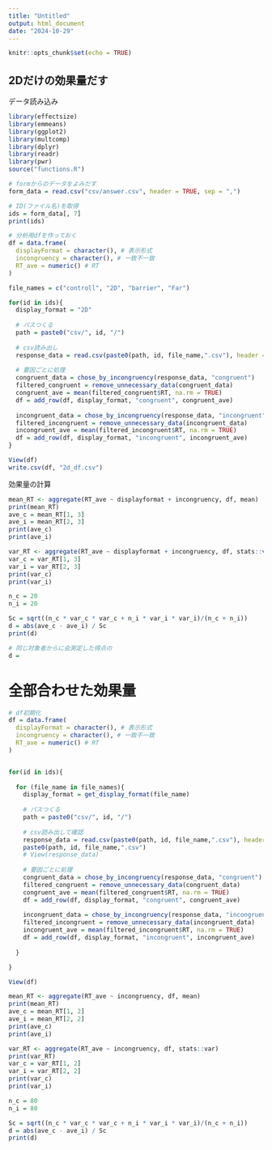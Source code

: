 ```yaml
---
title: "Untitled"
output: html_document
date: "2024-10-29"
---
```


```r
knitr::opts_chunk$set(echo = TRUE)
```

## 2Dだけの効果量だす

データ読み込み

```r
library(effectsize)
library(emmeans)
library(ggplot2)
library(multcomp)
library(dplyr)
library(readr)
library(pwr)
source("functions.R")
```

```r
# formからのデータをよみだす
form_data = read.csv("csv/answer.csv", header = TRUE, sep = ",")

# ID(ファイル名)を取得
ids = form_data[, 7]
print(ids)

# 分析用dfを作っておく
df = data.frame(
  displayFormat = character(), # 表示形式
  incongruency = character(), # 一致不一致
  RT_ave = numeric() # RT
)

file_names = c("controll", "2D", "barrier", "Far")
```

```r
for(id in ids){
  display_format = "2D"
    
  # パスつくる
  path = paste0("csv/", id, "/")
  
  # csv読み出し
  response_data = read.csv(paste0(path, id, file_name,".csv"), header = TRUE, sep = ",")
  
  # 要因ごとに処理
  congruent_data = chose_by_incongruency(response_data, "congruent")
  filtered_congruent = remove_unnecessary_data(congruent_data)
  congruent_ave = mean(filtered_congruent$RT, na.rm = TRUE)
  df = add_row(df, display_format, "congruent", congruent_ave)
  
  incongruent_data = chose_by_incongruency(response_data, "incongruent")
  filtered_incongruent = remove_unnecessary_data(incongruent_data)
  incongruent_ave = mean(filtered_incongruent$RT, na.rm = TRUE)
  df = add_row(df, display_format, "incongruent", incongruent_ave)
}
```

```r
View(df)
write.csv(df, "2d_df.csv")
```

効果量の計算

```r
mean_RT <- aggregate(RT_ave ~ displayformat + incongruency, df, mean)
print(mean_RT)
ave_c = mean_RT[1, 3]
ave_i = mean_RT[2, 3]
print(ave_c)
print(ave_i)

var_RT <- aggregate(RT_ave ~ displayformat + incongruency, df, stats::var)
var_c = var_RT[1, 3]
var_i = var_RT[2, 3]
print(var_c)
print(var_i)

n_c = 20
n_i = 20

Sc = sqrt((n_c * var_c * var_c + n_i * var_i * var_i)/(n_c + n_i))
d = abs(ave_c - ave_i) / Sc
print(d)

# 同じ対象者からに会測定した得点の
d = 
```

# 全部合わせた効果量

```r
# df初期化
df = data.frame(
  displayFormat = character(), # 表示形式
  incongruency = character(), # 一致不一致
  RT_ave = numeric() # RT
)


for(id in ids){
  
  for (file_name in file_names){
    display_format = get_display_format(file_name)
    
    # パスつくる
    path = paste0("csv/", id, "/")
    
    # csv読み出して確認
    response_data = read.csv(paste0(path, id, file_name,".csv"), header = TRUE, sep = ",")
    paste0(path, id, file_name,".csv")
    # View(response_data)
    
    # 要因ごとに処理
    congruent_data = chose_by_incongruency(response_data, "congruent")
    filtered_congruent = remove_unnecessary_data(congruent_data)
    congruent_ave = mean(filtered_congruent$RT, na.rm = TRUE)
    df = add_row(df, display_format, "congruent", congruent_ave)
    
    incongruent_data = chose_by_incongruency(response_data, "incongruent")
    filtered_incongruent = remove_unnecessary_data(incongruent_data)
    incongruent_ave = mean(filtered_incongruent$RT, na.rm = TRUE)
    df = add_row(df, display_format, "incongruent", incongruent_ave)
    
  }

}
```

```r
View(df)
```

```r
mean_RT <- aggregate(RT_ave ~ incongruency, df, mean)
print(mean_RT)
ave_c = mean_RT[1, 2]
ave_i = mean_RT[2, 2]
print(ave_c)
print(ave_i)

var_RT <- aggregate(RT_ave ~ incongruency, df, stats::var)
print(var_RT)
var_c = var_RT[1, 2]
var_i = var_RT[2, 2]
print(var_c)
print(var_i)

n_c = 80
n_i = 80

Sc = sqrt((n_c * var_c * var_c + n_i * var_i * var_i)/(n_c + n_i))
d = abs(ave_c - ave_i) / Sc
print(d)
```
